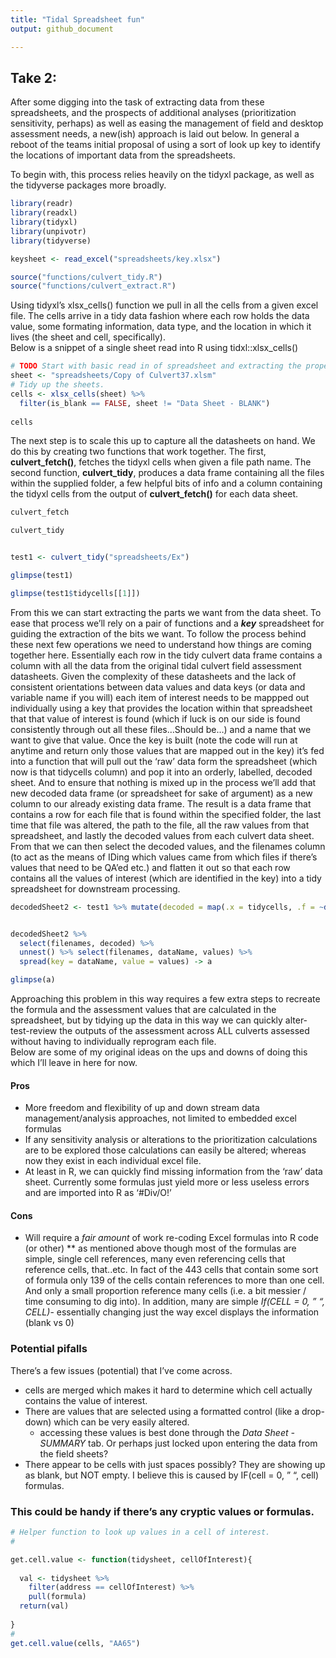 ```yaml
---
title: "Tidal Spreadsheet fun"
output: github_document

---
```

## Take 2:   
After some digging into the task of extracting data from these spreadsheets, and the prospects of additional analyses (prioritization sensitivity, perhaps) as well as easing the management of field and desktop assessment needs, a new(ish) approach is laid out below. In general a reboot of the teams initial proposal of using a sort of look up key to identify the locations of important data from the spreadsheets.

To begin with, this process relies heavily on the tidyxl package, as well as the tidyverse packages more broadly. 

```r

library(readr)
library(readxl)
library(tidyxl)
library(unpivotr)
library(tidyverse)

keysheet <- read_excel("spreadsheets/key.xlsx")

source("functions/culvert_tidy.R")
source("functions/culvert_extract.R")    

```

Using tidyxl's xlsx_cells() function we pull in all the cells from a given excel file. The cells arrive in a tidy data fashion where each row holds the data value, some formating information, data type, and the location in which it lives (the sheet and cell, specifically).  
Below is a snippet of a single sheet read into R using tidxl::xlsx_cells()

```r

# TODO Start with basic read in of spreadsheet and extracting the proper cells.
sheet <- "spreadsheets/Copy of Culvert37.xlsm" 
# Tidy up the sheets. 
cells <- xlsx_cells(sheet) %>% 
  filter(is_blank == FALSE, sheet != "Data Sheet - BLANK") 
  
cells

```

The next step is to scale this up to capture all the datasheets on hand. We do this by creating two functions that work together. The first, **culvert_fetch()**, fetches the tidyxl cells when given a file path name. The second function, **culvert_tidy**, produces a data frame containing all the files within the supplied folder, a few helpful bits of info and a column containing the tidyxl cells from the output of **culvert_fetch()** for each data sheet. 



```r
culvert_fetch

culvert_tidy


test1 <- culvert_tidy("spreadsheets/Ex")

glimpse(test1)

glimpse(test1$tidycells[[1]])

```

From this we can start extracting the parts we want from the data sheet. To ease that process we'll rely on a pair of functions and a **_key_** spreadsheet for guiding the extraction of the bits we want.
To follow the process behind these next few operations we need to understand how things are coming together here. Essentially each row in the tidy culvert data frame contains a column with all the data from the original tidal culvert field assessment datasheets. Given the complexity of these datasheets and the lack of consistent orientations between data values and data keys (or data and variable name if you will) each item of interest needs to be mappped out individually using a key that provides the location within that spreadsheet that that value of interest is found (which if luck is on our side is found consistently through out all these files...Should be...) and a name that we want to give that value. 
Once the key is built (note the code will run at anytime and return only those values that are mapped out in the key) it's fed into a function that will pull out the 'raw' data form the spreadsheet (which now is that tidycells column) and pop it into an orderly, labelled, decoded sheet. And to ensure that nothing is mixed up in the process we'll add that new decoded data frame (or spreadsheet for sake of argument) as a new column to our already existing data frame. The result is a data frame that contains a row for each file that is found within the specified folder, the last time that file was altered, the path to the file, all the raw values from that spreadsheet, and lastly the decoded values from each culvert data sheet.  
From that we can then select the decoded values, and the filenames column (to act as the means of IDing which values came from which files if there's values that need to be QA'ed etc.) and flatten it out so that each row contains all the values of interest (which are identified in the key) into a tidy spreadsheet for downstream processing. 



```r


decodedSheet2 <- test1 %>% mutate(decoded = map(.x = tidycells, .f = ~decodeSheet(.x))) # this is where the sausage is made. 


decodedSheet2 %>% 
  select(filenames, decoded) %>% 
  unnest() %>% select(filenames, dataName, values) %>% 
  spread(key = dataName, value = values) -> a

glimpse(a)


```

Approaching this problem in this way requires a few extra steps to recreate the formula and the assessment values that are calculated in the spreadsheet, but by tidying up the data in this way we can quickly alter-test-review the outputs of the assessment across ALL culverts assessed without having to individually reprogram each file.   
Below are some of my original ideas on the ups and downs of doing this which I'll leave in here for now.

#### Pros 
* More freedom and flexibility of up and down stream data management/analysis approaches, not limited to embedded excel formulas  
* If any sensitivity analysis or alterations to the prioritization calculations are to be explored those calculations can easily be altered; whereas now they exist in each individual excel file.
* At least in R, we can quickly find missing information from the 'raw' data sheet. Currently some formulas just yield more or less useless errors and are imported into R as '#Div/O!' 

#### Cons
* Will require a _fair amount_  of work re-coding Excel formulas into R code (or other)
  ** as mentioned above though most of the formulas are simple, single cell references, many even referencing cells that reference cells, that..etc. In fact of the 443 cells that contain some sort of formula only 139 of the cells contain references to more than one cell. And only a small proportion reference many cells (i.e. a bit messier / time consuming to dig into). In addition, many are simple _If(CELL = 0, " ", CELL)_- essentially changing just the way excel displays the information (blank vs 0)
  


### Potential pifalls
There's a few issues (potential) that I've come across.  

* cells are merged which makes it hard to determine which cell actually contains the value of interest.  
* There are values that are selected using a formatted control (like a drop-down) which can be very easily altered.  
  + accessing these values is best done through the *Data Sheet - SUMMARY* tab.  Or perhaps just locked upon entering the data from the field sheets?
* There appear to be cells with just spaces possibly? They are showing up as blank, but NOT empty. I believe this is caused by IF(cell = 0, " ", cell) formulas.


### This could be handy if there's any cryptic values or formulas.

```r

# Helper function to look up values in a cell of interest.
# 

get.cell.value <- function(tidysheet, cellOfInterest){
  
  val <- tidysheet %>% 
    filter(address == cellOfInterest) %>% 
    pull(formula)
  return(val)
  
}
#   
get.cell.value(cells, "AA65")


```


